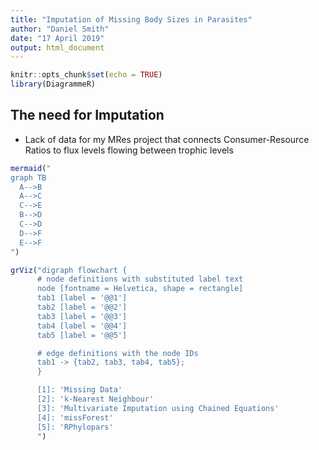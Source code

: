 ```yaml
---
title: "Imputation of Missing Body Sizes in Parasites"
author: "Daniel Smith"
date: "17 April 2019"
output: html_document
---
```


```r
knitr::opts_chunk$set(echo = TRUE)
library(DiagrammeR)
```

## The need for Imputation

* Lack of data for my MRes project that connects Consumer-Resource Ratios to flux levels flowing between trophic levels

```r
mermaid("
graph TB
  A-->B
  A-->C
  C-->E
  B-->D
  C-->D
  D-->F
  E-->F
")
```

```r
grViz("digraph flowchart {
      # node definitions with substituted label text
      node [fontname = Helvetica, shape = rectangle]        
      tab1 [label = '@@1']
      tab2 [label = '@@2']
      tab3 [label = '@@3']
      tab4 [label = '@@4']
      tab5 [label = '@@5']

      # edge definitions with the node IDs
      tab1 -> {tab2, tab3, tab4, tab5};
      }

      [1]: 'Missing Data'
      [2]: 'k-Nearest Neighbour'
      [3]: 'Multivariate Imputation using Chained Equations'
      [4]: 'missForest'
      [5]: 'RPhylopars'
      ")
```

